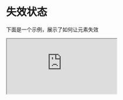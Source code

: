 # 失效状态

下面是一个示例，展示了如何让元素失效

<iframe
  src='https://pf566g-8000.csb.app'
  style={{
    width: "100%",
    height: "500px",
    marginTop: "24px",
    border: "0",
    borderRadius: "4px",
    overflow: "hidden",
  }}
  title='iCraft Player - disabled'
/>

[![Edit disabled](https://codesandbox.io/static/img/play-codesandbox.svg)](https://codesandbox.io/p/devbox/boring-danilo-pf566g?embed=1&workspaceId=22bc0932-d914-4853-b55d-f94999d3fc25&file=%2Fsrc%2Fpages%2Findex.tsx)

```tsx
import type { ClickParams, Element3D, ICraftPlayerInstance } from "@icraft/player";
import { ICraftPlayer } from "@icraft/player";
import { useCallback, useLayoutEffect, useRef, useState } from "react";

export default () => {
  const instanceRef = useRef<ICraftPlayerInstance>();

  const onClick = useCallback((params: ClickParams) => {
    const { item } = params;
    item?.setDisabled(true);
  }, []);

  return (
    <ICraftPlayer
      fileUrl='/AI.iplayer'
      onClick={onClick}
      ref={instanceRef}
      header={false}
    />
  );
};
```
